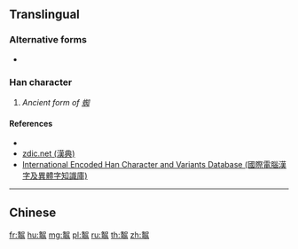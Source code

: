 {{character info/new}}
==Translingual==

===Alternative forms===
* {{l|mul|𪓳}}

===Han character===
{{Han char|rn=205|rad=黽|as=08|sn=21|canj=ORRXU|four=86717|ids=⿱知黽}}

# ''Ancient form of [[蜘]]''

====References====
* {{Han ref|kx=1524.140|dkj=48285|dj=2059.260|hdz=74770.080|uh=9F05|ud=40709}}
* [http://www.zdic.net/z/29/js/9F05.htm zdic.net (漢典)]
* [http://chardb.iis.sinica.edu.tw/char/27537 International Encoded Han Character and Variants Database (國際電腦漢字及異體字知識庫)]

----

==Chinese==
{{zh-see|蜘|a}}

[[fr:鼅]]
[[hu:鼅]]
[[mg:鼅]]
[[pl:鼅]]
[[ru:鼅]]
[[th:鼅]]
[[zh:鼅]]
